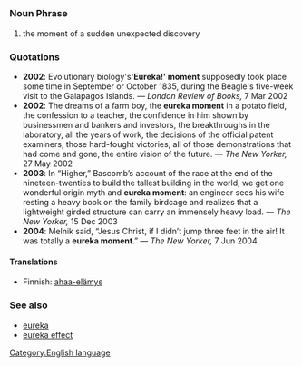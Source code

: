 =={{en}}==
[[Category:English language]]
===Noun Phrase===
#the moment of a sudden unexpected discovery

===Quotations===
*'''2002''': Evolutionary biology's''' 'Eureka!' moment''' supposedly took place some time in September or October 1835, during the Beagle's five-week visit to the Galapagos Islands. &mdash; ''London Review of Books,'' 7 Mar 2002
*'''2002''': The dreams of a farm boy, the '''eureka moment''' in a potato field, the confession to a teacher, the confidence in him shown by businessmen and bankers and investors, the breakthroughs in the laboratory, all the years of work, the decisions of the official patent examiners, those hard-fought victories, all of those demonstrations that had come and gone, the entire vision of the future.  &mdash; ''The New Yorker,'' 27 May 2002
*'''2003''': In “Higher,” Bascomb’s account of the race at the end of the nineteen-twenties to build the tallest building in the world, we get one wonderful origin myth and '''eureka moment''': an engineer sees his wife resting a heavy book on the family birdcage and realizes that a lightweight girded structure can carry an immensely heavy load.  &mdash; ''The New Yorker,'' 15 Dec 2003
*'''2004''': Melnik said, “Jesus Christ, if I didn’t jump three feet in the air! It was totally a '''eureka moment'''.” &mdash; ''The New Yorker,'' 7 Jun 2004

====Translations====
*Finnish: [[ahaa-elämys]]

===See also===
*[[eureka]]
*[[eureka effect]]